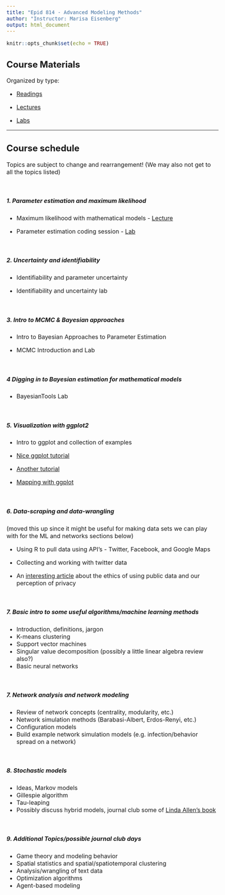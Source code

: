```yaml
---
title: "Epid 814 - Advanced Modeling Methods"
author: "Instructor: Marisa Eisenberg"
output: html_document
---
```

<style type="text/css">

body{ /* Normal  */
      font-size: 16px;
  }
  </style>

```r
knitr::opts_chunk$set(echo = TRUE)
```

## Course Materials 

Organized by type:

* [Readings](Readings/)

* [Lectures](Lectures/)

* [Labs](Labs/)

<hr>

## Course schedule
Topics are subject to change and rearrangement! (We may also not get to all the topics listed)

<br>

##### 1. Parameter estimation and maximum likelihood

- Maximum likelihood with mathematical models - [Lecture](Lectures/ParameterEstimationML.pdf)

- Parameter estimation coding session - [Lab](Labs/EstimationLab/)

<br>

##### 2. Uncertainty and identifiability

- Identifiability and parameter uncertainty <!-- - [Lecture](Lectures/IdentifiabilityUncertainty.pdf)-->

- Identifiability and uncertainty lab
<!--[Identifiability and uncertainty Lab](Labs/IdentifiabilityUncertainty/IdentifiablilityUncertaintyLab.html)-->

<br>


##### 3. Intro to MCMC & Bayesian approaches

- Intro to Bayesian Approaches to Parameter Estimation <!-- - [Lecture](Lectures/BayesianEstimation.pdf)-->

- MCMC Introduction and Lab <!-- - [Lab - Metropolis Sampler](Labs/MetropolisSampler/MetropolisSampler.html)-->


<br>

##### 4 Digging in to Bayesian estimation for mathematical models

- BayesianTools Lab <!--[BayesianTools Lab](Labs/BayesianToolsLab/BayesianTools.html)-->

<br>

##### 5. Visualization with ggplot2

- Intro to ggplot and collection of examples <!--[Lab - our collection of ggplot examples](Labs/ggplotExamples/)-->

- [Nice ggplot tutorial](http://r-statistics.co/ggplot2-Tutorial-With-R.html)

- [Another tutorial](http://zevross.com/blog/2014/08/04/beautiful-plotting-in-r-a-ggplot2-cheatsheet-3/)

- [Mapping with ggplot](http://zevross.com/blog/2014/07/16/mapping-in-r-using-the-ggplot2-package/)

<br>

##### 6. Data-scraping and data-wrangling 
(moved this up since it might be useful for making data sets we can play with for the ML and networks sections below)

- Using R to pull data using API's - Twitter, Facebook, and Google Maps

- Collecting and working with twitter data

- An [interesting article](https://howwegettonext.com/scientists-like-me-are-studying-your-tweets-are-you-ok-with-that-c2cfdfebf135) about the ethics of using public data and our perception of privacy

<br>

##### 7. Basic intro to some useful algorithms/machine learning methods
- Introduction, definitions, jargon
- K-means clustering
- Support vector machines
- Singular value decomposition (possibly a little linear algebra review also?)
- Basic neural networks

<br>

##### 7. Network analysis and network modeling
- Review of network concepts (centrality, modularity, etc.)
- Network simulation methods (Barabasi-Albert, Erdos-Renyi, etc.)
- Configuration models
- Build example network simulation models (e.g. infection/behavior spread on a network)

<br>

##### 8. Stochastic models
- Ideas, Markov models
- Gillespie algorithm
- Tau-leaping
- Possibly discuss hybrid models, journal club some of [Linda Allen's book](https://www.amazon.com/Introduction-Stochastic-Processes-Applications-Biology-ebook/dp/B005H6YSNM)

<br>

##### 9. Additional Topics/possible journal club days
- Game theory and modeling behavior
- Spatial statistics and spatial/spatiotemporal clustering
- Analysis/wrangling of text data
- Optimization algorithms
- Agent-based modeling

